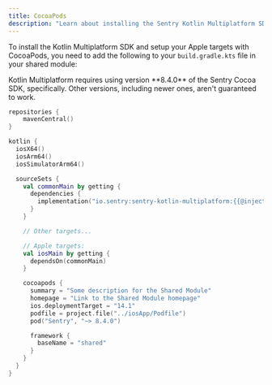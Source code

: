 ```yaml
---
title: CocoaPods
description: "Learn about installing the Sentry Kotlin Multiplatform SDK with CocoaPods."
---
```


To install the Kotlin Multiplatform SDK and setup your Apple targets with CocoaPods, you need to add the following to your `build.gradle.kts` file in your shared module:

<Note>
  Kotlin Multiplatform requires using version **8.4.0** of the Sentry Cocoa SDK,
  specifically. Other versions, including newer ones, aren't guaranteed to work.
</Note>

```kotlin {filename:shared/build.gradle.kts}
repositories {
    mavenCentral()
}

kotlin {
  iosX64()
  iosArm64()
  iosSimulatorArm64()

  sourceSets {
    val commonMain by getting {
      dependencies {
        implementation("io.sentry:sentry-kotlin-multiplatform:{{@inject packages.version('sentry.kotlin.kmp', '0.0.1-alpha.2') }}")
      }
    }

    // Other targets...

    // Apple targets:
    val iosMain by getting {
      dependsOn(commonMain)
    }

    cocoapods {
      summary = "Some description for the Shared Module"
      homepage = "Link to the Shared Module homepage"
      ios.deploymentTarget = "14.1"
      podfile = project.file("../iosApp/Podfile")
      pod("Sentry", "~> 8.4.0")

      framework {
        baseName = "shared"
      }
    }
  }
}
```

